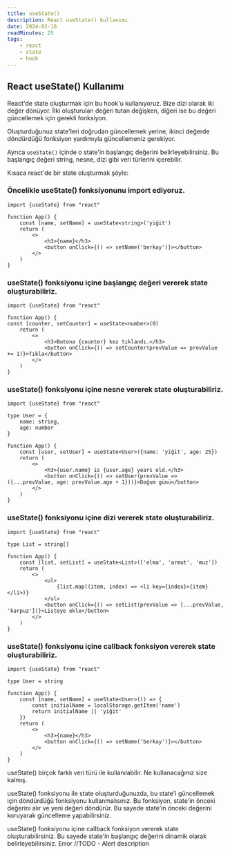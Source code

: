 ```yaml
---
title: useState()
description: React useState() kullanımı
date: 2024-02-16
readMinutes: 25
tags:
    - react
    - state
    - hook
---
```


## React useState() Kullanımı

React'de state oluşturmak için bu hook'u kullanıyoruz. Bize dizi olarak iki değer dönüyor. İlki oluşturulan değeri tutan değişken, diğeri ise bu değeri güncellemek için gerekli fonksiyon.

Oluşturduğunuz state'leri doğrudan güncellemek yerine, ikinci değerde döndürdüğü fonksiyon yardımıyla güncellemeniz gerekiyor.

Ayrıca `useState()` içinde o state'in başlangıç değerini belirleyebilirsiniz. Bu başlangıç değeri string, nesne, dizi gibi veri türlerini içerebilir.

Kısaca react'de bir state oluşturmak şöyle:

<Steps>

### Öncelikle useState() fonksiyonunu import ediyoruz.
```tsx title="App.tsx"
import {useState} from "react"

function App() {
    const [name, setName] = useState<string>('yiğit')
    return (
        <>
            <h3>{name}</h3>
            <button onClick={() => setName('berkay')}></button>
        </>
    )
}
```

### useState() fonksiyonu içine başlangıç değeri vererek state oluşturabiliriz.

```tsx title="App.tsx"
import {useState} from "react"

function App() {
const [counter, setCounter] = useState<number>(0)
    return (
        <>
            <h3>Butona {counter} kez tıklandı.</h3>
            <button onClick={() => setCounter(prevValue => prevValue += 1)}>Tıkla</button>
        </>
    )
}
```

### useState() fonksiyonu içine nesne vererek state oluşturabiliriz.

```tsx title="App.tsx"
import {useState} from "react"

type User = {
    name: string,
    age: number
}

function App() {
    const [user, setUser] = useState<User>({name: 'yiğit', age: 25})
    return (
        <>
            <h3>{user.name} is {user.age} years old.</h3>
            <button onClick={() => setUser(prevValue => ({...prevValue, age: prevValue.age + 1}))}>Doğum günü</button>
        </>
    )
}
```

### useState() fonksiyonu içine dizi vererek state oluşturabiliriz.

```tsx title="App.tsx"
import {useState} from "react"

type List = string[]

function App() {
    const [list, setList] = useState<List>(['elma', 'armut', 'muz'])
    return (
        <>
            <ul>
                {list.map((item, index) => <li key={index}>{item}</li>)}
            </ul>
            <button onClick={() => setList(prevValue => [...prevValue, 'karpuz'])}>Listeye ekle</button>
        </>
    )
}
```

### useState() fonksiyonu içine callback fonksiyon vererek state oluşturabiliriz.

```tsx title="App.tsx"
import {useState} from "react"

type User = string

function App() {
    const [name, setName] = useState<User>(() => {
        const initialName = localStorage.getItem('name')
        return initialName || 'yiğit'
    })
    return (
        <>
            <h3>{name}</h3>
            <button onClick={() => setName('berkay')}></button>
        </>
    )
}
```
</Steps>

useState() birçok farklı veri türü ile kullanılabilir. Ne kullanacağınız size kalmış.

useState() fonksiyonu ile state oluşturduğunuzda, bu state'i güncellemek için döndürdüğü fonksiyonu kullanmalısınız. Bu fonksiyon, state'in önceki değerini alır ve yeni değeri döndürür. Bu sayede state'in önceki değerini koruyarak güncelleme yapabilirsiniz.

useState() fonksiyonu içine callback fonksiyon vererek state oluşturabilirsiniz. Bu sayede state'in başlangıç değerini dinamik olarak belirleyebilirsiniz.
<Alert variant="destructive">
    <AlertTitle>Error</AlertTitle>
    <AlertDescription>
        //TODO - Alert description
    </AlertDescription>
</Alert>
